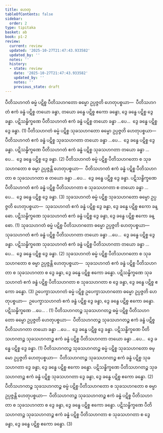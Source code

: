 ```yaml
---
title: ဟေတု
tableOfContents: false
sidebar:
  order: 2
type: tipitaka
basket: ab
book: p1-2
review:
  current: review
  updated: '2025-10-27T21:47:43.933582'
  updated_by: ''
  notes: ''
  history:
  - state: review
    date: '2025-10-27T21:47:43.933582'
    updated_by: ''
    notes: ''
    previous_state: draft
---
```



<ReviewStatus review={frontmatter.review} showDetails={true} />

<HypothesisAnnotation frontmatter={frontmatter} />

<DynamicBreadcrumb />

<Division number="1" book="p1-2" e="ch" v="37" p="108">

<Paragraph number="640" book="p1-2">
ပီတိသဟဂတံ ဓမ္မံ ပဋိစ္စ ပီတိသဟဂတော ဓမ္မော ဥပ္ပဇ္ဇတိ ဟေတုပစ္စယာ—  ပီတိသဟဂတံ ဧကံ ခန္ဓံ ပဋိစ္စ တယော ခန္ဓာ, တယော ခန္ဓေ ပဋိစ္စ ဧကော ခန္ဓော, ဒွေ ခန္ဓေ ပဋိစ္စ ဒွေ ခန္ဓာ. ပဋိသန္ဓိက္ခဏေ ပီတိသဟဂတံ ဧကံ ခန္ဓံ ပဋိစ္စ တယော ခန္ဓာ …ပေ…  ဒွေ ခန္ဓေ ပဋိစ္စ ဒွေ ခန္ဓာ. (1)
</Paragraph>

<Paragraph number="641" book="p1-2">
ပီတိသဟဂတံ ဓမ္မံ ပဋိစ္စ သုခသဟဂတော ဓမ္မော ဥပ္ပဇ္ဇတိ ဟေတုပစ္စယာ—  ပီတိသဟဂတံ ဧကံ ခန္ဓံ ပဋိစ္စ သုခသဟဂတာ တယော ခန္ဓာ …ပေ…  ဒွေ ခန္ဓေ ပဋိစ္စ ဒွေ ခန္ဓာ. ပဋိသန္ဓိက္ခဏေ ပီတိသဟဂတံ ဧကံ ခန္ဓံ ပဋိစ္စ သုခသဟဂတာ တယော ခန္ဓာ …ပေ…  ဒွေ ခန္ဓေ ပဋိစ္စ ဒွေ ခန္ဓာ. (2)
</Paragraph>

<Paragraph number="642" book="p1-2">
ပီတိသဟဂတံ ဓမ္မံ ပဋိစ္စ ပီတိသဟဂတော စ သုခသဟဂတော စ ဓမ္မာ ဥပ္ပဇ္ဇန္တိ ဟေတုပစ္စယာ—  ပီတိသဟဂတံ ဧကံ ခန္ဓံ ပဋိစ္စ ပီတိသဟဂတာ စ သုခသဟဂတာ စ တယော ခန္ဓာ …ပေ…  ဒွေ ခန္ဓေ ပဋိစ္စ ဒွေ ခန္ဓာ. ပဋိသန္ဓိက္ခဏေ ပီတိသဟဂတံ ဧကံ ခန္ဓံ ပဋိစ္စ ပီတိသဟဂတာ စ သုခသဟဂတာ စ တယော ခန္ဓာ …ပေ…  ဒွေ ခန္ဓေ ပဋိစ္စ ဒွေ ခန္ဓာ. (3)
</Paragraph>

</Division>
<Division number="2" book="p1-2" e="ch" v="37" p="108">

<Paragraph number="643" book="p1-2">
သုခသဟဂတံ ဓမ္မံ ပဋိစ္စ သုခသဟဂတော ဓမ္မော ဥပ္ပဇ္ဇတိ ဟေတုပစ္စယာ—  သုခသဟဂတံ ဧကံ ခန္ဓံ ပဋိစ္စ ဒွေ ခန္ဓာ, ဒွေ ခန္ဓေ ပဋိစ္စ ဧကော ခန္ဓော. ပဋိသန္ဓိက္ခဏေ သုခသဟဂတံ ဧကံ ခန္ဓံ ပဋိစ္စ ဒွေ ခန္ဓာ, ဒွေ ခန္ဓေ ပဋိစ္စ ဧကော ခန္ဓော. (1)
</Paragraph>

<Paragraph number="644" book="p1-2">
သုခသဟဂတံ ဓမ္မံ ပဋိစ္စ ပီတိသဟဂတော ဓမ္မော ဥပ္ပဇ္ဇတိ ဟေတုပစ္စယာ—  သုခသဟဂတံ ဧကံ ခန္ဓံ ပဋိစ္စ ပီတိသဟဂတာ တယော ခန္ဓာ …ပေ…  ဒွေ ခန္ဓေ ပဋိစ္စ ဒွေ ခန္ဓာ. ပဋိသန္ဓိက္ခဏေ သုခသဟဂတံ ဧကံ ခန္ဓံ ပဋိစ္စ ပီတိသဟဂတာ တယော ခန္ဓာ …ပေ…  ဒွေ ခန္ဓေ ပဋိစ္စ ဒွေ ခန္ဓာ. (2)
</Paragraph>

<Paragraph number="645" book="p1-2">
သုခသဟဂတံ ဓမ္မံ ပဋိစ္စ ပီတိသဟဂတော စ သုခသဟဂတော စ ဓမ္မာ ဥပ္ပဇ္ဇန္တိ ဟေတုပစ္စယာ—  သုခသဟဂတံ ဧကံ ခန္ဓံ ပဋိစ္စ ပီတိသဟဂတာ စ သုခသဟဂတာ စ ဒွေ ခန္ဓာ, ဒွေ ခန္ဓေ ပဋိစ္စ ဧကော ခန္ဓော. ပဋိသန္ဓိက္ခဏေ သုခသဟဂတံ ဧကံ ခန္ဓံ ပဋိစ္စ ပီတိသဟဂတာ စ သုခသဟဂတာ စ ဒွေ ခန္ဓာ, ဒွေ ခန္ဓေ ပဋိစ္စ ဧကော ခန္ဓော. (3)
</Paragraph>

</Division>
<Division number="3" book="p1-2" e="ch" v="37" p="109">

<Paragraph number="646" book="p1-2">
ဥပေက္ခာသဟဂတံ ဓမ္မံ ပဋိစ္စ ဥပေက္ခာသဟဂတော ဓမ္မော ဥပ္ပဇ္ဇတိ ဟေတုပစ္စယာ—  ဥပေက္ခာသဟဂတံ ဧကံ ခန္ဓံ ပဋိစ္စ ဒွေ ခန္ဓာ, ဒွေ ခန္ဓေ ပဋိစ္စ ဧကော ခန္ဓော. ပဋိသန္ဓိက္ခဏေ …ပေ… . (1)
</Paragraph>

<Paragraph number="647" book="p1-2">
ပီတိသဟဂတဉ္စ သုခသဟဂတဉ္စ ဓမ္မံ ပဋိစ္စ ပီတိသဟဂတော ဓမ္မော ဥပ္ပဇ္ဇတိ ဟေတုပစ္စယာ—  ပီတိသဟဂတဉ္စ သုခသဟဂတဉ္စ ဧကံ ခန္ဓံ ပဋိစ္စ ပီတိသဟဂတာ တယော ခန္ဓာ …ပေ…  ဒွေ ခန္ဓေ ပဋိစ္စ ဒွေ ခန္ဓာ. ပဋိသန္ဓိက္ခဏေ ပီတိသဟဂတဉ္စ သုခသဟဂတဉ္စ ဧကံ ခန္ဓံ ပဋိစ္စ ပီတိသဟဂတာ တယော ခန္ဓာ …ပေ…  ဒွေ ခန္ဓေ ပဋိစ္စ ဒွေ ခန္ဓာ. (1)
</Paragraph>

<Paragraph number="648" book="p1-2">
ပီတိသဟဂတဉ္စ သုခသဟဂတဉ္စ ဓမ္မံ ပဋိစ္စ သုခသဟဂတော ဓမ္မော ဥပ္ပဇ္ဇတိ ဟေတုပစ္စယာ—  ပီတိသဟဂတဉ္စ သုခသဟဂတဉ္စ ဧကံ ခန္ဓံ ပဋိစ္စ သုခသဟဂတာ ဒွေ ခန္ဓာ, ဒွေ ခန္ဓေ ပဋိစ္စ ဧကော ခန္ဓော. ပဋိသန္ဓိက္ခဏေ ပီတိသဟဂတဉ္စ သုခသဟဂတဉ္စ ဧကံ ခန္ဓံ ပဋိစ္စ သုခသဟဂတာ ဒွေ ခန္ဓာ, ဒွေ ခန္ဓေ ပဋိစ္စ ဧကော ခန္ဓော. (2)
</Paragraph>

<Paragraph number="649" book="p1-2">
ပီတိသဟဂတဉ္စ သုခသဟဂတဉ္စ ဓမ္မံ ပဋိစ္စ ပီတိသဟဂတော စ သုခသဟဂတော စ ဓမ္မာ ဥပ္ပဇ္ဇန္တိ ဟေတုပစ္စယာ—  ပီတိသဟဂတဉ္စ သုခသဟဂတဉ္စ ဧကံ ခန္ဓံ ပဋိစ္စ ပီတိသဟဂတာ စ သုခသဟဂတာ စ ဒွေ ခန္ဓာ, ဒွေ ခန္ဓေ ပဋိစ္စ ဧကော ခန္ဓော. ပဋိသန္ဓိက္ခဏေ ပီတိသဟဂတဉ္စ သုခသဟဂတဉ္စ ဧကံ ခန္ဓံ ပဋိစ္စ ပီတိသဟဂတာ စ သုခသဟဂတာ စ ဒွေ ခန္ဓာ, ဒွေ ခန္ဓေ ပဋိစ္စ ဧကော ခန္ဓော. (3)
</Paragraph>
</Division>